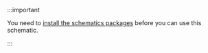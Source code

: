 :::important

You need to [install the schematics packages](/docs/references/schematics/how-to) before
you can use this schematic.

:::
